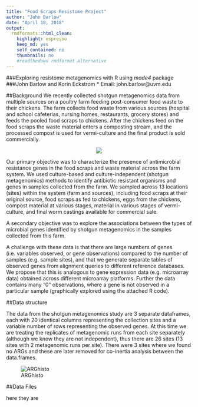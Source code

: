 ```yaml
---
title: "Food Scraps Resistome Project"
author: "John Barlow"
date: "April 18, 2018"
output: 
  rmdformats::html_clean:
    highlight: espresso
    keep_md: yes
    self_contained: no
    thumbnails: no
    #readthedown rmdformat alternative
---
```


###Exploring resistome metagenomics with R using _made4_  package
###John Barlow and Korin Eckstrom
* Email: john.barlow@uvm.edu

##Background
We recently collected shotgun metagenomics data from multiple sources on a poultry farm feeding post-consumer food waste to their chickens. The farm collects food waste from various sources (hospital and school cafeterias, nursing homes, restaurants, grocery stores) and feeds the pooled food scraps to chickens. After the chickens feed on the food scraps the waste material enters a composting stream, and the processed compost is used for vermi-culture and the final product is sold commercially. 

<p style="text-align:center;"><img src="food waste metagenome workflow.png"></p>

Our primary objective was to characterize the presence of antimicrobial resistance genes in the food scraps and waste material across the farm system. We used culture-based and culture-independent (shotgun metagenomics) methods to identify antibiotic resistant organisms and genes in samples collected from the farm. We sampled across 13 locations (sites) within the system (farm and sources), including food scraps at their original source, food scraps as fed to chickens, eggs from the chickens, compost material at various stages, material in various stages of vermi-culture, and final worm castings available for commercial sale. 

A secondary objective was to explore the associations between the types of microbial genes identified by shotgun metagenomics in the samples collected from this farm. 

A challenge with these data is that there are large numbers of genes (i.e. variables observed, or gene observations) compared to the number of samples (e.g. sample sites), and that we generate separate tables of observed genes from alignment queries to different reference databases. We propose that this is analogous to gene expression data (e.g. microarray data) obtained across different microarray platforms. Further the data contains many "0" observations, where a gene is not observed in a particular sample (graphically explored using the attached R code).

##Data structure

The data from the shotgun metagenomics study are 3 separate dataframes, each with 20 identical columns representing the collection sites and a variable number of rows representing the observed genes. At this time we are treating the replicates of metagenomic runs from each site separately (although we know they are not independent), thus there are 26 sites (13 sites with 2 metagenomic runs per site). There were 3 sites where we found no ARGs and these are later removed for co-inertia analysis between the data.frames. 

![ARGhisto](AGRhisto.jpg)

 
##Data Files

here they are


